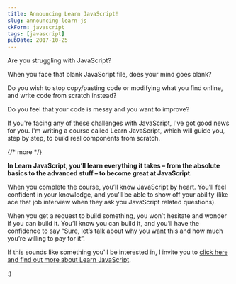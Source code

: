 ```yaml
---
title: Announcing Learn JavaScript!
slug: announcing-learn-js
ckForm: javascript
tags: [javascript]
pubDate: 2017-10-25
---
```


Are you struggling with JavaScript?

When you face that blank JavaScript file, does your mind goes blank?

Do you wish to stop copy/pasting code or modifying what you find online, and write code from scratch instead?

Do you feel that your code is messy and you want to improve?

If you're facing any of these challenges with JavaScript, I've got good news for you. I'm writing a course called Learn JavaScript, which will guide you, step by step, to build real components from scratch.

{/* more */}

**In Learn JavaScript, you’ll learn everything it takes – from the absolute basics to the advanced stuff – to become great at JavaScript.**

When you complete the course, you’ll know JavaScript by heart. You’ll feel confident in your knowledge, and you’ll be able to show off your ability (like ace that job interview when they ask you JavaScript related questions).

When you get a request to build something, you won’t hesitate and wonder if you can build it. You’ll know you can build it, and you’ll have the confidence to say “Sure, let’s talk about why you want this and how much you’re willing to pay for it”.

If this sounds like something you'll be interested in, I invite you to [click here and find out more about Learn JavaScript](https://learnJavaScript.today).

:)
